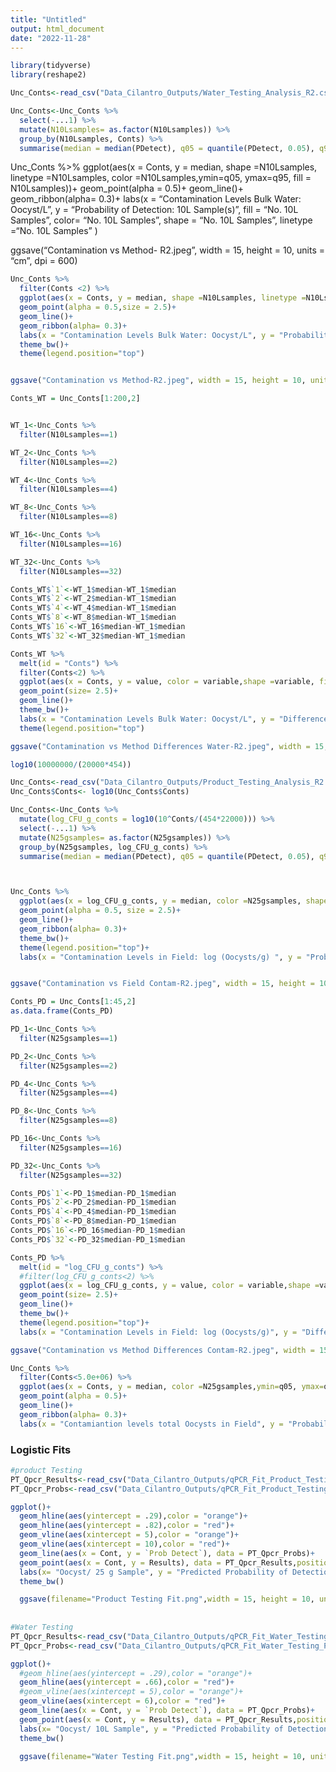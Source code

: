 ```yaml
---
title: "Untitled"
output: html_document
date: "2022-11-28"
---
```

```r
library(tidyverse)
library(reshape2)
```

```r
Unc_Conts<-read_csv("Data_Cilantro_Outputs/Water_Testing_Analysis_R2.csv")
```

```r
Unc_Conts<-Unc_Conts %>% 
  select(-...1) %>% 
  mutate(N10Lsamples= as.factor(N10Lsamples)) %>% 
  group_by(N10Lsamples, Conts) %>% 
  summarise(median = median(PDetect), q05 = quantile(PDetect, 0.05), q95 = quantile(PDetect, 0.95)) 
```
Unc_Conts %>% 
  ggplot(aes(x = Conts, y = median, shape =N10Lsamples, linetype =N10Lsamples, color =N10Lsamples,ymin=q05, ymax=q95, fill = N10Lsamples))+
  geom_point(alpha = 0.5)+
  geom_line()+
  geom_ribbon(alpha= 0.3)+
  labs(x = "Contamination Levels Bulk Water: Oocyst/L", y = "Probability of Detection: 10L Sample(s)", fill = "No. 10L Samples", color= "No. 10L Samples", shape = "No. 10L Samples", linetype ="No. 10L Samples" )

ggsave("Contamination vs Method- R2.jpeg", width = 15, height = 10, units = "cm", dpi = 600)


```r
Unc_Conts %>% 
  filter(Conts <2) %>% 
  ggplot(aes(x = Conts, y = median, shape =N10Lsamples, linetype =N10Lsamples, color =N10Lsamples,ymin=q05, ymax=q95, fill = N10Lsamples))+
  geom_point(alpha = 0.5,size = 2.5)+
  geom_line()+
  geom_ribbon(alpha= 0.3)+
  labs(x = "Contamination Levels Bulk Water: Oocyst/L", y = "Probability of Detection: 10L Sample(s)", fill = "No. 10L Samples", color= "No. 10L Samples", shape = "No. 10L Samples", linetype ="No. 10L Samples" )+
  theme_bw()+
  theme(legend.position="top")


ggsave("Contamination vs Method-R2.jpeg", width = 15, height = 10, units = "cm", dpi = 600)
```

```r
Conts_WT = Unc_Conts[1:200,2]


WT_1<-Unc_Conts %>% 
  filter(N10Lsamples==1)

WT_2<-Unc_Conts %>% 
  filter(N10Lsamples==2)

WT_4<-Unc_Conts %>% 
  filter(N10Lsamples==4)

WT_8<-Unc_Conts %>% 
  filter(N10Lsamples==8)

WT_16<-Unc_Conts %>% 
  filter(N10Lsamples==16)

WT_32<-Unc_Conts %>% 
  filter(N10Lsamples==32)

Conts_WT$`1`<-WT_1$median-WT_1$median
Conts_WT$`2`<-WT_2$median-WT_1$median
Conts_WT$`4`<-WT_4$median-WT_1$median
Conts_WT$`8`<-WT_8$median-WT_1$median
Conts_WT$`16`<-WT_16$median-WT_1$median
Conts_WT$`32`<-WT_32$median-WT_1$median

Conts_WT %>% 
  melt(id = "Conts") %>% 
  filter(Conts<2) %>% 
  ggplot(aes(x = Conts, y = value, color = variable,shape =variable, fill = variable))+
  geom_point(size= 2.5)+
  geom_line()+
  theme_bw()+
  labs(x = "Contamination Levels Bulk Water: Oocyst/L", y = "Difference in median probability of detection\n n number of samples vs. 1 10L Sample", color = "No. 10L Samples", shape = "No. 10L Samples", fill = "No. 10L Samples")+
  theme(legend.position="top")

ggsave("Contamination vs Method Differences Water-R2.jpeg", width = 15, height = 10, units = "cm", dpi = 600)


```


```r
log10(10000000/(20000*454))
```


```r
Unc_Conts<-read_csv("Data_Cilantro_Outputs/Product_Testing_Analysis_R2.csv")
Unc_Conts$Conts<- log10(Unc_Conts$Conts)
```

```r
Unc_Conts<-Unc_Conts %>%
  mutate(log_CFU_g_conts = log10(10^Conts/(454*22000))) %>% 
  select(-...1) %>% 
  mutate(N25gsamples= as.factor(N25gsamples)) %>% 
  group_by(N25gsamples, log_CFU_g_conts) %>% 
  summarise(median = median(PDetect), q05 = quantile(PDetect, 0.05), q95 = quantile(PDetect, 0.95)) 



Unc_Conts %>% 
  ggplot(aes(x = log_CFU_g_conts, y = median, color =N25gsamples, shape =N25gsamples, linetype =N25gsamples, ymin=q05, ymax=q95, fill = N25gsamples))+
  geom_point(alpha = 0.5, size = 2.5)+
  geom_line()+
  geom_ribbon(alpha= 0.3)+
  theme_bw()+
  theme(legend.position="top")+
  labs(x = "Contamination Levels in Field: log (Oocysts/g) ", y = "Probability of Detection: 25g sample(s)", fill = "No. 25 g Samples", color= "No. 25 g Samples", linetype = "No. 25 g Samples", shape = "No. 25 g Samples")


ggsave("Contamination vs Field Contam-R2.jpeg", width = 15, height = 10, units = "cm", dpi = 600)

```

```r
Conts_PD = Unc_Conts[1:45,2]
as.data.frame(Conts_PD)

PD_1<-Unc_Conts %>% 
  filter(N25gsamples==1)

PD_2<-Unc_Conts %>% 
  filter(N25gsamples==2)

PD_4<-Unc_Conts %>% 
  filter(N25gsamples==4)

PD_8<-Unc_Conts %>% 
  filter(N25gsamples==8)

PD_16<-Unc_Conts %>% 
  filter(N25gsamples==16)

PD_32<-Unc_Conts %>% 
  filter(N25gsamples==32)

Conts_PD$`1`<-PD_1$median-PD_1$median
Conts_PD$`2`<-PD_2$median-PD_1$median
Conts_PD$`4`<-PD_4$median-PD_1$median
Conts_PD$`8`<-PD_8$median-PD_1$median
Conts_PD$`16`<-PD_16$median-PD_1$median
Conts_PD$`32`<-PD_32$median-PD_1$median

Conts_PD %>% 
  melt(id = "log_CFU_g_conts") %>% 
  #filter(log_CFU_g_conts<2) %>% 
  ggplot(aes(x = log_CFU_g_conts, y = value, color = variable,shape =variable, fill = variable))+
  geom_point(size= 2.5)+
  geom_line()+
  theme_bw()+
  theme(legend.position="top")+
  labs(x = "Contamination Levels in Field: log (Oocysts/g)", y = "Difference in median probability of detection\n n number of samples vs. 1 25g Sample", color = "No. 25g Samples", shape = "No. 25g Samples", fill = "No. 25g Samples")

ggsave("Contamination vs Method Differences Contam-R2.jpeg", width = 15, height = 10, units = "cm", dpi = 600)

```


```r
Unc_Conts %>% 
  filter(Conts<5.0e+06) %>% 
  ggplot(aes(x = Conts, y = median, color =N25gsamples,ymin=q05, ymax=q95, fill = N25gsamples))+
  geom_point(alpha = 0.5)+
  geom_line()+
  geom_ribbon(alpha= 0.3)+
  labs(x = "Contamiantion levels total Oocysts in Field", y = "Probability of Detection", fill = "No. 25g Samples", color= "No. 25g Samples")
```



### Logistic Fits

```r
#product Testing
PT_Qpcr_Results<-read_csv("Data_Cilantro_Outputs/qPCR_Fit_Product_Testing.csv")
PT_Qpcr_Probs<-read_csv("Data_Cilantro_Outputs/qPCR_Fit_Product_Testing_Probs.csv")

ggplot()+
  geom_hline(aes(yintercept = .29),color = "orange")+
  geom_hline(aes(yintercept = .82),color = "red")+  
  geom_vline(aes(xintercept = 5),color = "orange")+
  geom_vline(aes(xintercept = 10),color = "red")+
  geom_line(aes(x = Cont, y = `Prob Detect`), data = PT_Qpcr_Probs)+
  geom_point(aes(x = Cont, y = Results), data = PT_Qpcr_Results,position = position_jitter(height = 0.01, width = 1),shape= 21, fill = "skyblue")+
  labs(x= "Oocyst/ 25 g Sample", y = "Predicted Probability of Detection", title = "Logistic Fit: Product Testing")+
  theme_bw()

  ggsave(filename="Product Testing Fit.png",width = 15, height = 10, units = "cm", dpi = 600)
  
  
#Water Testing
PT_Qpcr_Results<-read_csv("Data_Cilantro_Outputs/qPCR_Fit_Water_Testing.csv")
PT_Qpcr_Probs<-read_csv("Data_Cilantro_Outputs/qPCR_Fit_Water_Testing_Probs.csv")

ggplot()+
  #geom_hline(aes(yintercept = .29),color = "orange")+
  geom_hline(aes(yintercept = .66),color = "red")+  
  #geom_vline(aes(xintercept = 5),color = "orange")+
  geom_vline(aes(xintercept = 6),color = "red")+
  geom_line(aes(x = Cont, y = `Prob Detect`), data = PT_Qpcr_Probs)+
  geom_point(aes(x = Cont, y = Results), data = PT_Qpcr_Results,position = position_jitter(height = 0.01, width = 1),shape= 21, fill = "skyblue")+
  labs(x= "Oocyst/ 10L Sample", y = "Predicted Probability of Detection", title = "Logistic Fit: Agricultural Water Testing")+
  theme_bw()

  ggsave(filename="Water Testing Fit.png",width = 15, height = 10, units = "cm", dpi = 600)
  

```

